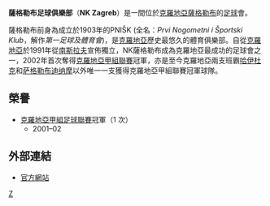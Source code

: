 {{Football club infobox |
  clubname = 薩格勒布 |
  image    =  |
  fullname = Nogometni Klub Zagreb|
  nickname = ''Pjesnici'' (''詩人'') |
  founded  = 1903年 |
  ground   = [[Stadion_u_Kranjčevićevoj|Stadion u Kranjčevićevoj]]|
  city     = [[克羅地亞|克羅地亞]][[薩格勒布|薩格勒布]] |
  capacity = 12,000人 |
  chairman = {{flagicon|CRO}} Dražen Medić |
  manager  = {{flagicon|CRO}} Miroslav Blažević |
  league   = [[克羅地亞足球乙級聯賽|克羅地亞足球乙級聯賽]] |
  season   = 2015–16 |
  position = 克羅甲，第 10 位（降級） |
  pattern_la1=_nk_zagreb|pattern_b1=_nk_zagreb|pattern_ra1=_nk_zagreb|
  leftarm1=FFFFFF|body1=FFFFFF|rightarm1=FFFFFF|shorts1=FFFFFF|socks1=FFFFFF|
  pattern_la2=_nk_zagreb_away|pattern_b2=_nk_zagreb_away|pattern_ra2=_nk_zagreb_away|
  leftarm2=E21A22|body2=FFFFFF|rightarm2=E21A22|shorts2=E21A22|socks2=E21A22|
}}

'''薩格勒布足球俱樂部'''（'''NK Zagreb'''）是一間位於[[克羅地亞|克羅地亞]][[薩格勒布|薩格勒布]]的[[足球|足球]]會。

薩格勒布前身為成立於1903年的PNIŠK (全名：''Prvi Nogometni i Športski Klub''，解作''第一足球及體育會'')，是[[克羅地亞|克羅地亞]]歷史最悠久的體育俱樂部。自從[[克羅地亞|克羅地亞]]於1991年從[[南斯拉夫社會主義聯邦共和國|南斯拉夫]]宣佈獨立，NK薩格勒布成為克羅地亞最成功的足球會之一，2002年首次奪得[[克羅地亞甲組足球聯賽|克羅地亞甲組聯賽]]冠軍，亦是至今克羅地亞兩支班霸[[哈伊杜克|哈伊杜克]]和[[萨格勒布迪纳摩|萨格勒布迪纳摩]]以外唯一一支獲得克羅地亞甲組聯賽冠軍球隊。

== 榮譽 ==
* [[克羅地亞甲組足球聯賽|克羅地亞甲組足球聯賽]]冠軍（1 次）
** 2001–02

== 外部連結 ==
*[http://www.nkzagreb.hr/ 官方網站] 

{{fb start}}
{{克羅地亞甲組足球聯賽}}
{{fb end}}

[[Category:克羅地亞足球俱樂部|Z]]